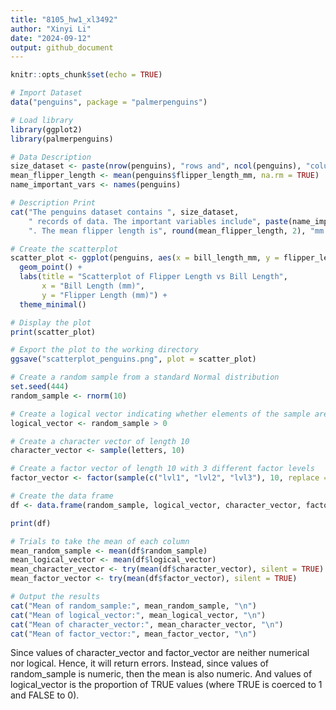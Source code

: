 ```yaml
---
title: "8105_hw1_xl3492"
author: "Xinyi Li"
date: "2024-09-12"
output: github_document
---
```


```r
knitr::opts_chunk$set(echo = TRUE)
```

```r
# Import Dataset
data("penguins", package = "palmerpenguins")
```

```r
# Load library
library(ggplot2)
library(palmerpenguins)
```


```r
# Data Description
size_dataset <- paste(nrow(penguins), "rows and", ncol(penguins), "columns")
mean_flipper_length <- mean(penguins$flipper_length_mm, na.rm = TRUE)
name_important_vars <- names(penguins)

# Description Print
cat("The penguins dataset contains ", size_dataset, 
    " records of data. The important variables include", paste(name_important_vars, collapse = ", "),
    ". The mean flipper length is", round(mean_flipper_length, 2), "mm.")
```

```r
# Create the scatterplot
scatter_plot <- ggplot(penguins, aes(x = bill_length_mm, y = flipper_length_mm, color = species)) +
  geom_point() +
  labs(title = "Scatterplot of Flipper Length vs Bill Length",
       x = "Bill Length (mm)",
       y = "Flipper Length (mm)") +
  theme_minimal()

# Display the plot
print(scatter_plot)
```
```r
# Export the plot to the working directory
ggsave("scatterplot_penguins.png", plot = scatter_plot)
```
```r
# Create a random sample from a standard Normal distribution
set.seed(444)
random_sample <- rnorm(10)

# Create a logical vector indicating whether elements of the sample are greater than 0
logical_vector <- random_sample > 0

# Create a character vector of length 10
character_vector <- sample(letters, 10)

# Create a factor vector of length 10 with 3 different factor levels
factor_vector <- factor(sample(c("lvl1", "lvl2", "lvl3"), 10, replace = TRUE))

# Create the data frame
df <- data.frame(random_sample, logical_vector, character_vector, factor_vector)

print(df)
```

```r
# Trials to take the mean of each column
mean_random_sample <- mean(df$random_sample)
mean_logical_vector <- mean(df$logical_vector)
mean_character_vector <- try(mean(df$character_vector), silent = TRUE)  
mean_factor_vector <- try(mean(df$factor_vector), silent = TRUE)

# Output the results
cat("Mean of random_sample:", mean_random_sample, "\n")
cat("Mean of logical_vector:", mean_logical_vector, "\n")
cat("Mean of character_vector:", mean_character_vector, "\n")
cat("Mean of factor_vector:", mean_factor_vector, "\n")
```
Since values of character_vector and factor_vector are neither numerical nor logical. Hence, it will return errors. Instead, since values of random_sample is numeric, then the mean is also numeric. And values of logical_vector is the proportion of TRUE values (where TRUE is coerced to 1 and FALSE to 0).


